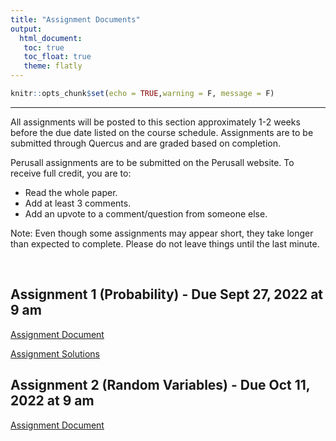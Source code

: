 ```yaml
---
title: "Assignment Documents"
output: 
  html_document:
   toc: true
   toc_float: true
   theme: flatly
---
```


```r
knitr::opts_chunk$set(echo = TRUE,warning = F, message = F)
```
******

All assignments will be posted to this section approximately 1-2 weeks before the due date listed on the course schedule.  Assignments are to be submitted through Quercus and are graded based on completion.  

Perusall assignments are to be submitted on the Perusall website.  To receive full credit, you are to:

* Read the whole paper.
* Add at least 3 comments.
* Add an upvote to a comment/question from someone else.

Note: Even though some assignments may appear short, they take longer than expected to complete. Please do not leave things until the last minute. 

<br>

## Assignment 1 (Probability) - Due Sept 27, 2022 at 9 am

[Assignment Document](https://drive.google.com/file/d/1d-52W4AZN-YGdi6AV2OzxGWD5J886JcS/view?usp=sharing)

[Assignment Solutions](https://q.utoronto.ca/courses/273117/files)


## Assignment 2 (Random Variables) - Due Oct 11, 2022 at 9 am

[Assignment Document](https://drive.google.com/drive/folders/1O708lq2WE6e_w3F-LM6ePvCkoTlkXUPB?usp=sharing)

